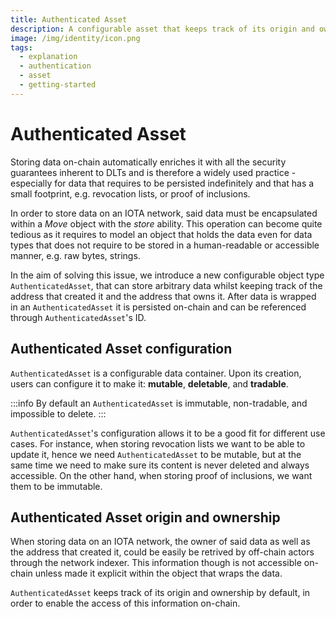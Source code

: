 ```yaml
---
title: Authenticated Asset
description: A configurable asset that keeps track of its origin and owner.
image: /img/identity/icon.png
tags:
  - explanation
  - authentication
  - asset
  - getting-started
---
```


# Authenticated Asset

Storing data on-chain automatically enriches it with all the security guarantees inherent to DLTs and is therefore
a widely used practice - especially for data that requires to be persisted indefinitely and that has a small footprint,
e.g. revocation lists, or proof of inclusions.

In order to store data on an IOTA network, said data must be encapsulated within a _Move_ object with the _store_ ability.
This operation can become quite tedious as it requires to model an object that holds the data even for data types that does not 
require to be stored in a human-readable or accessible manner, e.g. raw bytes, strings.

In the aim of solving this issue, we introduce a new configurable object type `AuthenticatedAsset`, that can store arbitrary
data whilst keeping track of the address that created it and the address that owns it. After data is wrapped in an
`AuthenticatedAsset` it is persisted on-chain and can be referenced through `AuthenticatedAsset`'s ID.

## Authenticated Asset configuration

`AuthenticatedAsset` is a configurable data container. Upon its creation, users can configure it to make it: **mutable**,
**deletable**, and **tradable**.

:::info
By default an `AuthenticatedAsset` is immutable, non-tradable, and impossible to delete.
:::

`AuthenticatedAsset`'s configuration allows it to be a good fit for different use cases. For instance, when storing revocation
lists we want to be able to update it, hence we need `AuthenticatedAsset` to be mutable, but at the same time we need to make
sure its content is never deleted and always accessible. 
On the other hand, when storing proof of inclusions, we want them to be immutable.

## Authenticated Asset origin and ownership

When storing data on an IOTA network, the owner of said data as well as the address that created it, could be easily be
retrived by off-chain actors through the network indexer. This information though is not accessible on-chain unless made it
explicit within the object that wraps the data. 

`AuthenticatedAsset` keeps track of its origin and ownership by default, in order to enable the access of this information
on-chain.